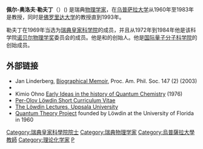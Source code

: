 {{Infobox scientist
| name = 佩尔-奥洛夫·勒夫丁<br />Per-Olov Löwdin
| image = 
| image_size = 200px
| caption = Photograph of Per-Olov Löwdin
| birth_date = {{Birth date|1916|10|28}}
| birth_place = {{瑞典}}[[乌普萨拉|乌普萨拉]]
| death_date = {{death date and age|2000|10|6|1916|10|28}}
| death_place = {{瑞典}}[[乌普萨拉|乌普萨拉]]
| residence = {{flagcountry|Sweden}} {{flagcountry|United States}}
| nationality = {{瑞典}}
| field = [[物理学家|物理学家]]
| work_institution = [[乌普萨拉大学|乌普萨拉大学]]<br>[[佛罗里达大学|佛罗里达大学]]
| alma_mater = [[乌普萨拉大学|乌普萨拉大学]]
| doctoral_advisor = {{tsl|en|Ivar Waller|}} 
| doctoral_students = 
| known_for = [[分子轨道|分子轨道计算]]<br>[[量子化学|量子化学]]<br>[[摄动理论|摄动理论]]
| prizes = [[尼尔斯·玻尔国际金奖|尼尔斯·玻尔国际金奖]] (1987年)
| religion = 
| footnotes = 
}}

'''佩尔-奥洛夫·勒夫丁'''（{{lang|en|Per-Olov Löwdin}}）({{bd|1916年|10月28日|2000年|10月6日|catIdx=Löwdin, Per-Olov}}) 是瑞典[[物理学家|物理学家]]，在[[乌普萨拉大学|乌普萨拉大学]]从1960年至1983年是教授，同时是[[佛罗里达大学|佛罗里达大学]]的教授直到1993年。

勒夫丁在1969年当选为[[瑞典皇家科学院|瑞典皇家科学院]]的成员，并且从1972年到1984年他是该科学院[[诺贝尔物理学奖|诺贝尔物理学奖]]委员会的成员。他是{{le|量子化学国际期刊|International Journal of Quantum Chemistry}}和{{le|量子化学进展系列|Advances in Quantum Chemistry}}的创始人。他是[[国际量子分子科学院|国际量子分子科学院]]的创始成员。

== 外部链接 ==
* Jan Linderberg, [https://web.archive.org/web/20120305182309/http://www.amphilsoc.org/sites/default/files/210.pdf Biographical Memoir], Proc. Am. Phil. Soc. 147 (2) (2003)
* {{cite journal
|doi=10.1002/qua.10096
|title=Per-Olov Löwdin Curriculum Vitae
|journal=International Journal of Quantum Chemistry
|volume=90
|issue=1
|pages=1–11
|year=2002}}
* Kimio Ohno [http://www.quantum-chemistry-history.com/Ohno_Dat/Ohno-Lowd.htm Early Ideas in the history of Quantum Chemistry] {{Wayback|url=http://www.quantum-chemistry-history.com/Ohno_Dat/Ohno-Lowd.htm |date=20150219030711 }} (1976)
* [https://web.archive.org/web/20070613224704/http://www.kvac.uu.se/swe//personal/PerOlovLowdinCV.html Per-Olov Löwdin Short Curriculum Vitae]
* [https://web.archive.org/web/20090828182201/http://www.kvac.uu.se/Lowdin/ The Löwdin Lectures, Uppsala University]
* [http://www.qtp.ufl.edu/about/ Quantum Theory Project] {{Wayback|url=http://www.qtp.ufl.edu/about/ |date=20150106095638 }} founded by Löwdin at the University of Florida in 1960
{{Authority control}}

{{DEFAULTSORT:Lowdin, Per-Olov}}
[[Category:瑞典皇家科學院院士|Category:瑞典皇家科學院院士]]
[[Category:瑞典物理学家|Category:瑞典物理学家]]
[[Category:烏普薩拉大學教師|Category:烏普薩拉大學教師]]
[[Category:理论化学家|Category:理论化学家]]
[[Category:乌普萨拉大学校友|P]]